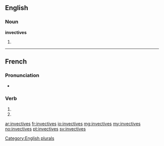 {{also|invectivés}}
==English==

===Noun===
'''invectives'''

# {{plural of|[[invective]]}}

[[Category:English plurals]]

----

==French==

===Pronunciation===
* {{homophones|invective|invectivent}}

===Verb===
{{fr-verb-form}}

# {{conjugation of|invectiver||2|s|pres|ind|lang=fr}}
# {{conjugation of|invectiver||2|s|pres|sub|lang=fr}}

[[ar:invectives]]
[[fr:invectives]]
[[io:invectives]]
[[mg:invectives]]
[[my:invectives]]
[[no:invectives]]
[[pt:invectives]]
[[sv:invectives]]